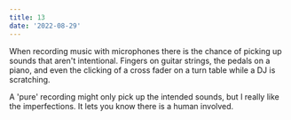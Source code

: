 ```yaml
---
title: 13
date: '2022-08-29'
---
```


When recording music with microphones there is the chance of picking up sounds that aren't intentional. Fingers on guitar strings, the pedals on a piano, and even the clicking of a cross fader on a turn table while a DJ is scratching.

A 'pure' recording might only pick up the intended sounds, but I really like the imperfections. It lets you know there is a human involved.
